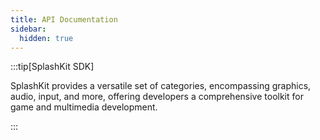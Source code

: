 ```yaml
---
title: API Documentation
sidebar:
  hidden: true
---
```



:::tip[SplashKit SDK]

SplashKit provides a versatile set of categories, encompassing graphics, audio, input, and more, offering developers a comprehensive toolkit for game and multimedia development.

:::


<ApiList>
</ApiList>
